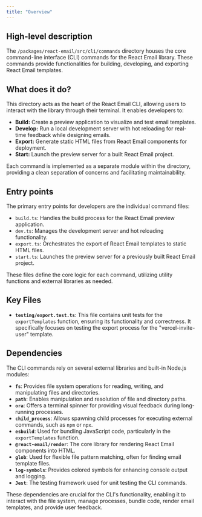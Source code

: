 ```yaml
---
title: "Overview"
---
```


## High-level description
The `/packages/react-email/src/cli/commands` directory houses the core command-line interface (CLI) commands for the React Email library. These commands provide functionalities for building, developing, and exporting React Email templates.

## What does it do?
This directory acts as the heart of the React Email CLI, allowing users to interact with the library through their terminal. It enables developers to:

- **Build:** Create a preview application to visualize and test email templates.
- **Develop:** Run a local development server with hot reloading for real-time feedback while designing emails.
- **Export:** Generate static HTML files from React Email components for deployment.
- **Start:** Launch the preview server for a built React Email project.

Each command is implemented as a separate module within the directory, providing a clean separation of concerns and facilitating maintainability.

## Entry points
The primary entry points for developers are the individual command files:

- `build.ts`: Handles the build process for the React Email preview application.
- `dev.ts`:  Manages the development server and hot reloading functionality.
- `export.ts`: Orchestrates the export of React Email templates to static HTML files.
- `start.ts`: Launches the preview server for a previously built React Email project.

These files define the core logic for each command, utilizing utility functions and external libraries as needed.

## Key Files
- **`testing/export.test.ts`**: This file contains unit tests for the `exportTemplates` function, ensuring its functionality and correctness. It specifically focuses on testing the export process for the "vercel-invite-user" template.

## Dependencies
The CLI commands rely on several external libraries and built-in Node.js modules:

- **`fs`**: Provides file system operations for reading, writing, and manipulating files and directories.
- **`path`**: Enables manipulation and resolution of file and directory paths.
- **`ora`**: Offers a terminal spinner for providing visual feedback during long-running processes.
- **`child_process`**: Allows spawning child processes for executing external commands, such as `npm` or `npx`.
- **`esbuild`**: Used for bundling JavaScript code, particularly in the `exportTemplates` function.
- **`@react-email/render`**:  The core library for rendering React Email components into HTML.
- **`glob`**: Used for flexible file pattern matching, often for finding email template files.
- **`log-symbols`**: Provides colored symbols for enhancing console output and logging.
- **`Jest`**: The testing framework used for unit testing the CLI commands.

These dependencies are crucial for the CLI's functionality, enabling it to interact with the file system, manage processes, bundle code, render email templates, and provide user feedback.
